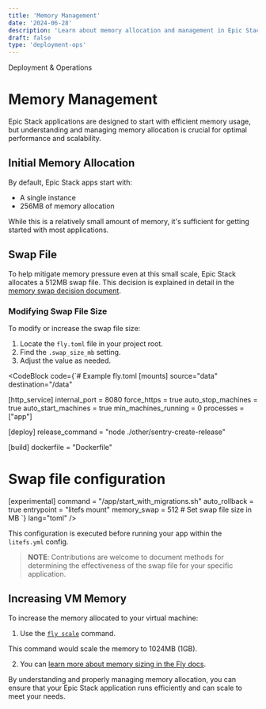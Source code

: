 ```yaml
---
title: 'Memory Management'
date: '2024-06-28'
description: 'Learn about memory allocation and management in Epic Stack applications deployed on Fly.io.'
draft: false
type: 'deployment-ops'
---
```



<GroupName>Deployment & Operations</GroupName>

# Memory Management

Epic Stack applications are designed to start with efficient memory usage, but understanding and managing memory allocation is crucial for optimal performance and scalability.

## Initial Memory Allocation

By default, Epic Stack apps start with:

- A single instance
- 256MB of memory allocation

While this is a relatively small amount of memory, it's sufficient for getting started with most applications.

## Swap File

To help mitigate memory pressure even at this small scale, Epic Stack allocates a 512MB swap file. This decision is explained in detail in the [memory swap decision document](decisions/010-memory-swap.md).

### Modifying Swap File Size

To modify or increase the swap file size:

1. Locate the `fly.toml` file in your project root.
2. Find the `.swap_size_mb` setting.
3. Adjust the value as needed.

<CodeBlock
  code={`# Example fly.toml
[mounts]
  source="data"
  destination="/data"

[http_service]
internal_port = 8080
force_https = true
auto_stop_machines = true
auto_start_machines = true
min_machines_running = 0
processes = ["app"]

[deploy]
release_command = "node ./other/sentry-create-release"

[build]
dockerfile = "Dockerfile"

# Swap file configuration

[experimental]
command = "/app/start_with_migrations.sh"
auto_rollback = true
entrypoint = "litefs mount"
memory_swap = 512 # Set swap file size in MB
`}
lang="toml"
/>

This configuration is executed before running your app within the `litefs.yml` config.

> **NOTE**: Contributions are welcome to document methods for determining the effectiveness of the swap file for your specific application.

## Increasing VM Memory

To increase the memory allocated to your virtual machine:

1. Use the [`fly scale`](https://fly.io/docs/flyctl/scale-memory/) command.

<CodeBlock code='fly scale memory 1024' lang='bash' />

This command would scale the memory to 1024MB (1GB).

2. You can [learn more about memory sizing in the Fly docs](https://fly.io/docs/machines/guides-examples/machine-sizing).

By understanding and properly managing memory allocation, you can ensure that your Epic Stack application runs efficiently and can scale to meet your needs.
